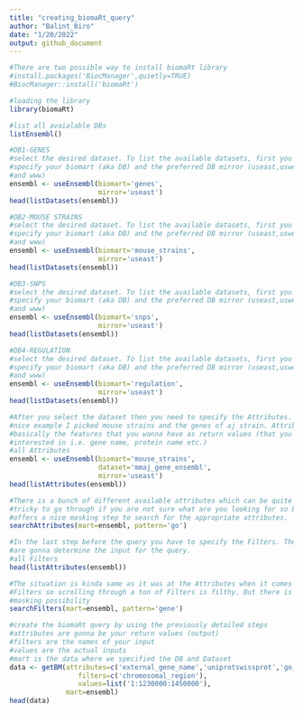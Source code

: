 ```yaml
---
title: "creating_biomaRt_query"
author: "Balint_Biro"
date: "1/20/2022"
output: github_document
---
```

```r
#There are two possible way to install biomaRt library
#install.packages('BiocManager',quietly=TRUE)
#BiocManager::install('biomaRt')
```

```r
#loading the library
library(biomaRt)
```

```r
#list all avaialable DBs
listEnsembl()
```
```r
#DB1-GENES
#select the desired dataset. To list the available datasets, first you have to
#specify your biomart (aka DB) and the preferred DB mirror (useast,uswest,asia
#and www)
ensembl <- useEnsembl(biomart='genes',
                      mirror='useast')
head(listDatasets(ensembl))
```
```r
#DB2-MOUSE STRAINS
#select the desired dataset. To list the available datasets, first you have to
#specify your biomart (aka DB) and the preferred DB mirror (useast,uswest,asia
#and www)
ensembl <- useEnsembl(biomart='mouse_strains',
                      mirror='useast')
head(listDatasets(ensembl))
```
```r
#DB3-SNPS
#select the desired dataset. To list the available datasets, first you have to
#specify your biomart (aka DB) and the preferred DB mirror (useast,uswest,asia
#and www)
ensembl <- useEnsembl(biomart='snps',
                      mirror='useast')
head(listDatasets(ensembl))
```
```r
#DB4-REGULATION
#select the desired dataset. To list the available datasets, first you have to
#specify your biomart (aka DB) and the preferred DB mirror (useast,uswest,asia
#and www)
ensembl <- useEnsembl(biomart='regulation',
                      mirror='useast')
head(listDatasets(ensembl))
```
```r
#After you select the dataset then you need to specify the Attributes. For a
#nice example I picked mouse strains and the genes of aj strain. Attributes are
#basically the features that you wanna have as return values (that you are
#interested in i.e. gene name, protein name etc.)
#all Attributes
ensembl <- useEnsembl(biomart='mouse_strains',
                      dataset='mmaj_gene_ensembl',
                      mirror='useast')
head(listAttributes(ensembl))
```
```r
#There is a bunch of different available attributes which can be quite
#tricky to go through if you are not sure what are you looking for so biomaRt
#offers a nice masking step to search for the appropriate attributes.
searchAttributes(mart=ensembl, pattern='go')
```
```r
#In the last step before the query you have to specify the Filters. The Filters
#are gonna determine the input for the query.
#all Filters
head(listAttributes(ensembl))
```
```r
#The situation is kinda same as it was at the Attributes when it comes to
#Filters so scrolling through a ton of Filters is filthy. But there is also a
#masking possibility
searchFilters(mart=ensembl, pattern='gene')
```
```r
#create the biomaRt query by using the previously detailed steps
#attributes are gonna be your return values (output)
#filters are the names of your input
#values are the actual inputs
#mart is the data where we specified the DB and Dataset
data <- getBM(attributes=c('external_gene_name','uniprotswissprot','go_id'),
                 filters=c('chromosomal_region'),
                 values=list('1:1230000:1450000'),
              mart=ensembl)
head(data)
```

